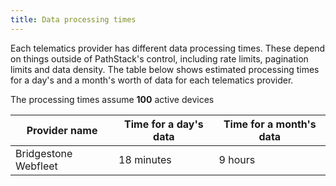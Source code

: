 ```yaml
---
title: Data processing times
---
```


Each telematics provider has different data processing times. These depend on things outside of PathStack's control,
including rate limits, pagination limits and data density. The table below shows estimated processing times for a day's
and a month's worth of data for each telematics provider.

<Note>
  The processing times assume <b>100</b> active devices
</Note>

| Provider name        | Time for a day's data | Time for a month's data |
| -------------------- | ----------------------| ----------------------- |
| Bridgestone Webfleet | 18 minutes | 9 hours |
